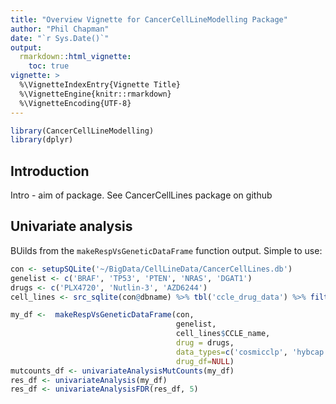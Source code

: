 ```yaml
---
title: "Overview Vignette for CancerCellLineModelling Package"
author: "Phil Chapman"
date: "`r Sys.Date()`"
output: 
  rmarkdown::html_vignette: 
    toc: true
vignette: >
  %\VignetteIndexEntry{Vignette Title}
  %\VignetteEngine{knitr::rmarkdown}
  %\VignetteEncoding{UTF-8}
---
```


```r
library(CancerCellLineModelling)
library(dplyr)
```

## Introduction
Intro - aim of package.  See CancerCellLines package on github

## Univariate analysis
BUilds from the `makeRespVsGeneticDataFrame` function output.  Simple to use:

```r

con <- setupSQLite('~/BigData/CellLineData/CancerCellLines.db')
genelist <- c('BRAF', 'TP53', 'PTEN', 'NRAS', 'DGAT1')
drugs <- c('PLX4720', 'Nutlin-3', 'AZD6244')
cell_lines <- src_sqlite(con@dbname) %>% tbl('ccle_drug_data') %>% filter(Compound %in% drugs) %>% select(CCLE_name) %>%     distinct() %>% collect() %>% as.data.frame

my_df <-  makeRespVsGeneticDataFrame(con, 
                                     genelist, 
                                     cell_lines$CCLE_name, 
                                     drug = drugs, 
                                     data_types=c('cosmicclp', 'hybcap'), 
                                     drug_df=NULL)
mutcounts_df <- univariateAnalysisMutCounts(my_df)
res_df <- univariateAnalysis(my_df)
res_df <- univariateAnalysisFDR(res_df, 5)


```



